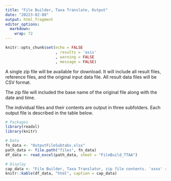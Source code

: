 ```yaml
---
title: "File Builder, Taxa Translate, Output"
date: "20223-02-08"
output: html_fragment
editor_options: 
  markdown: 
    wrap: 72
---
```


```r
knitr::opts_chunk$set(echo = FALSE
                      , results = 'asis'
                      , warning = FALSE
                      , message = FALSE)
```

A single zip file will be available for download. It will include all result
files, reference files, and the original input data file. All result data files will be CSV 
format.

The zip file will included the base name of the original file along with the 
date and time.

The individual files and their contents are output in three subfolders. Each output file is described in the table below.

```r
# Packages
library(readxl)
library(knitr)

# Data
fn_data <- "OutputFileSubtabs.xlsx"
path_data <- file.path("files", fn_data)
df_data <- read_excel(path_data, sheet = "FileBuild_TTAA")

# Display
cap_data <- "File Builder, Taxa Translator, zip file contents. 'xxxx' represents either 'bugs' or 'fish' depending on chosen OTU. 'yyyymmdd' represents the date when the associated file has last been updated."
knitr::kable(df_data, "html", caption = cap_data)
```

